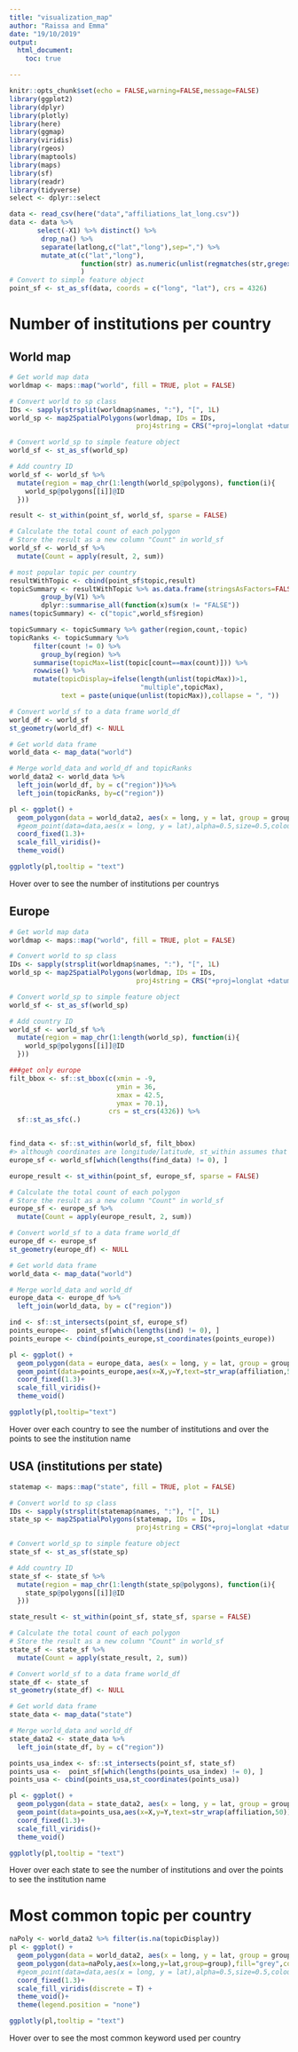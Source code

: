 ```yaml
---
title: "visualization_map"
author: "Raissa and Emma"
date: "19/10/2019"
output: 
  html_document:
    toc: true

---
```


```r
knitr::opts_chunk$set(echo = FALSE,warning=FALSE,message=FALSE)
library(ggplot2)
library(dplyr)
library(plotly)
library(here)
library(ggmap)
library(viridis)
library(rgeos)
library(maptools)
library(maps)
library(sf)
library(readr)
library(tidyverse)
select <- dplyr::select
```


```r

data <- read_csv(here("data","affiliations_lat_long.csv"))
data <- data %>% 
       select(-X1) %>% distinct() %>%
        drop_na() %>%
        separate(latlong,c("lat","long"),sep=",") %>%
        mutate_at(c("lat","long"),
                  function(str) as.numeric(unlist(regmatches(str,gregexpr("(?>-)*[[:digit:]]+\\.*[[:digit:]]*",str, perl=TRUE))))
                  )
# Convert to simple feature object
point_sf <- st_as_sf(data, coords = c("long", "lat"), crs = 4326)

```

# Number of institutions per country

## World map
```r

# Get world map data
worldmap <- maps::map("world", fill = TRUE, plot = FALSE)

# Convert world to sp class
IDs <- sapply(strsplit(worldmap$names, ":"), "[", 1L)
world_sp <- map2SpatialPolygons(worldmap, IDs = IDs, 
                                proj4string = CRS("+proj=longlat +datum=WGS84"))

# Convert world_sp to simple feature object
world_sf <- st_as_sf(world_sp)

# Add country ID
world_sf <- world_sf %>%
  mutate(region = map_chr(1:length(world_sp@polygons), function(i){
    world_sp@polygons[[i]]@ID
  }))

result <- st_within(point_sf, world_sf, sparse = FALSE)

# Calculate the total count of each polygon
# Store the result as a new column "Count" in world_sf
world_sf <- world_sf %>%
  mutate(Count = apply(result, 2, sum))

# most popular topic per country
resultWithTopic <- cbind(point_sf$topic,result)
topicSummary <- resultWithTopic %>% as.data.frame(stringsAsFactors=FALSE) %>% 
        group_by(V1) %>% 
        dplyr::summarise_all(function(x)sum(x != "FALSE"))
names(topicSummary) <- c("topic",world_sf$region)   

topicSummary <- topicSummary %>% gather(region,count,-topic)
topicRanks <- topicSummary %>% 
      filter(count != 0) %>%
        group_by(region) %>% 
      summarise(topicMax=list(topic[count==max(count)])) %>%
      rowwise() %>%
      mutate(topicDisplay=ifelse(length(unlist(topicMax))>1,
                                 "multiple",topicMax),
             text = paste(unique(unlist(topicMax)),collapse = ", "))

# Convert world_sf to a data frame world_df 
world_df <- world_sf
st_geometry(world_df) <- NULL

# Get world data frame
world_data <- map_data("world")

# Merge world_data and world_df and topicRanks
world_data2 <- world_data %>%
  left_join(world_df, by = c("region"))%>%
  left_join(topicRanks, by=c("region"))
```

```r
pl <- ggplot() + 
  geom_polygon(data = world_data2, aes(x = long, y = lat, group = group, fill = log(Count),text=Count)) +
  #geom_point(data=data,aes(x = long, y = lat),alpha=0.5,size=0.5,colour="grey")+
  coord_fixed(1.3)+
  scale_fill_viridis()+
  theme_void()

ggplotly(pl,tooltip = "text")
```
Hover over to see the number of institutions per countrys

## Europe

```r

# Get world map data
worldmap <- maps::map("world", fill = TRUE, plot = FALSE)

# Convert world to sp class
IDs <- sapply(strsplit(worldmap$names, ":"), "[", 1L)
world_sp <- map2SpatialPolygons(worldmap, IDs = IDs, 
                                proj4string = CRS("+proj=longlat +datum=WGS84"))

# Convert world_sp to simple feature object
world_sf <- st_as_sf(world_sp)

# Add country ID
world_sf <- world_sf %>%
  mutate(region = map_chr(1:length(world_sp), function(i){
    world_sp@polygons[[i]]@ID
  }))

###get only europe
filt_bbox <- sf::st_bbox(c(xmin = -9, 
                           ymin = 36, 
                           xmax = 42.5, 
                           ymax = 70.1), 
                         crs = st_crs(4326)) %>% 
  sf::st_as_sfc(.)


find_data <- sf::st_within(world_sf, filt_bbox)
#> although coordinates are longitude/latitude, st_within assumes that they are planar
europe_sf <- world_sf[which(lengths(find_data) != 0), ]

europe_result <- st_within(point_sf, europe_sf, sparse = FALSE)

# Calculate the total count of each polygon
# Store the result as a new column "Count" in world_sf
europe_sf <- europe_sf %>%
  mutate(Count = apply(europe_result, 2, sum))

# Convert world_sf to a data frame world_df 
europe_df <- europe_sf
st_geometry(europe_df) <- NULL

# Get world data frame
world_data <- map_data("world")

# Merge world_data and world_df
europe_data <- europe_df %>%
  left_join(world_data, by = c("region"))

ind <- sf::st_intersects(point_sf, europe_sf)
points_europe<-  point_sf[which(lengths(ind) != 0), ]
points_europe <- cbind(points_europe,st_coordinates(points_europe))

```

```r
pl <- ggplot() + 
  geom_polygon(data = europe_data, aes(x = long, y = lat, group = group, fill = log(Count),text=paste(region,Count, sep=";"))) +
  geom_point(data=points_europe,aes(x=X,y=Y,text=str_wrap(affiliation,50)),alpha=0.5,size=0.5,colour="grey")+
  coord_fixed(1.3)+
  scale_fill_viridis()+
  theme_void()

ggplotly(pl,tooltip="text")
```
Hover over each country to see the number of institutions and over the points to see the institution name


## USA (institutions per state)


```r
statemap <- maps::map("state", fill = TRUE, plot = FALSE)

# Convert world to sp class
IDs <- sapply(strsplit(statemap$names, ":"), "[", 1L)
state_sp <- map2SpatialPolygons(statemap, IDs = IDs, 
                                proj4string = CRS("+proj=longlat +datum=WGS84"))

# Convert world_sp to simple feature object
state_sf <- st_as_sf(state_sp)

# Add country ID
state_sf <- state_sf %>%
  mutate(region = map_chr(1:length(state_sp@polygons), function(i){
    state_sp@polygons[[i]]@ID
  }))

state_result <- st_within(point_sf, state_sf, sparse = FALSE)

# Calculate the total count of each polygon
# Store the result as a new column "Count" in world_sf
state_sf <- state_sf %>%
  mutate(Count = apply(state_result, 2, sum))

# Convert world_sf to a data frame world_df 
state_df <- state_sf
st_geometry(state_df) <- NULL

# Get world data frame
state_data <- map_data("state")

# Merge world_data and world_df
state_data2 <- state_data %>%
  left_join(state_df, by = c("region"))

points_usa_index <- sf::st_intersects(point_sf, state_sf)
points_usa <-  point_sf[which(lengths(points_usa_index) != 0), ]
points_usa <- cbind(points_usa,st_coordinates(points_usa))

```

```r
pl <- ggplot() + 
  geom_polygon(data = state_data2, aes(x = long, y = lat, group = group, fill = log(Count),text=paste(region,Count, sep=";"))) +
  geom_point(data=points_usa,aes(x=X,y=Y,text=str_wrap(affiliation,50)),alpha=0.5,size=0.5,colour="grey")+
  coord_fixed(1.3)+
  scale_fill_viridis()+
  theme_void()

ggplotly(pl,tooltip = "text")
```
Hover over each state to see the number of institutions and over the points to see the institution name

# Most common topic per country

```r

naPoly <- world_data2 %>% filter(is.na(topicDisplay))
pl <- ggplot() + 
  geom_polygon(data = world_data2, aes(x = long, y = lat, group = group, fill = topicDisplay,text=text)) +
  geom_polygon(data=naPoly,aes(x=long,y=lat,group=group),fill="grey",color="lightgrey")+
  #geom_point(data=data,aes(x = long, y = lat),alpha=0.5,size=0.5,colour="grey")+
  coord_fixed(1.3)+
  scale_fill_viridis(discrete = T) +
  theme_void()+
  theme(legend.position = "none")

ggplotly(pl,tooltip = "text")


```

Hover over to see the most common keyword used per country